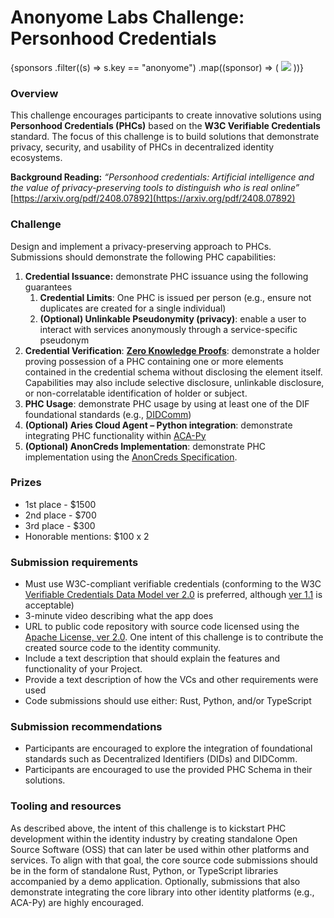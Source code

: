 
# Anonyome Labs Challenge: Personhood Credentials

<div className={styles.sponsorsGrid}>
  {sponsors
    .filter((s) => s.key == "anonyome")
    .map((sponsor) => (
      <img src={sponsor.logo} />
    ))}
</div>

### Overview

This challenge encourages participants to create innovative solutions using **Personhood Credentials (PHCs)** based on the **W3C Verifiable Credentials** standard. The focus of this challenge is to build solutions that demonstrate privacy, security, and usability of PHCs in decentralized identity ecosystems.

**Background Reading:** _“Personhood credentials: Artificial intelligence and the value of privacy-preserving tools to distinguish who is real online”_ [https://arxiv.org/pdf/2408.07892](https://arxiv.org/pdf/2408.07892)

### Challenge

Design and implement a privacy-preserving approach to PHCs. Submissions should demonstrate the following PHC capabilities:

1. **Credential Issuance:** demonstrate PHC issuance using the following guarantees
   1. **Credential Limits**: One PHC is issued per person (e.g., ensure not duplicates are created for a single individual)
   2. **(Optional) Unlinkable Pseudonymity (privacy)**: enable a user to interact with services anonymously through a service-specific pseudonym
2. **Credential Verification**: **[Zero Knowledge Proofs](https://www.w3.org/TR/vc-data-model-2.0/#zero-knowledge-proofs)**: demonstrate a holder proving possession of a PHC containing one or more elements contained in the credential schema without disclosing the element itself. Capabilities may also include selective disclosure, unlinkable disclosure, or non-correlatable identification of holder or subject.
3. **PHC Usage**: demonstrate PHC usage by using at least one of the DIF foundational standards (e.g., [DIDComm](https://didcomm.org/))
4. **(Optional) Aries Cloud Agent – Python integration**: demonstrate integrating PHC functionality within [ACA-Py](https://aca-py.org/main/)
5. **(Optional) AnonCreds Implementation**: demonstrate PHC implementation using the [AnonCreds Specification](https://hyperledger.github.io/anoncreds-spec/).

### Prizes

- 1st place - $1500
- 2nd place - $700
- 3rd place - $300
- Honorable mentions: $100 x 2

### Submission requirements

- Must use W3C-compliant verifiable credentials (conforming to the W3C [Verifiable Credentials Data Model ver 2.0](https://www.w3.org/TR/vc-data-model-2.0/) is preferred, although [ver 1.1](https://www.w3.org/TR/vc-data-model/) is acceptable)
- 3-minute video describing what the app does
- URL to public code repository with source code licensed using the [Apache License, ver 2.0](https://www.apache.org/licenses/LICENSE-2.0). One intent of this challenge is to contribute the created source code to the identity community.
- Include a text description that should explain the features and functionality of your Project.
- Provide a text description of how the VCs and other requirements were used
- Code submissions should use either: Rust, Python, and/or TypeScript

### Submission recommendations

- Participants are encouraged to explore the integration of foundational standards such as Decentralized Identifiers (DIDs) and DIDComm.
- Participants are encouraged to use the provided PHC Schema in their solutions.

### Tooling and resources

As described above, the intent of this challenge is to kickstart PHC development within the identity industry by creating standalone Open Source Software (OSS) that can later be used within other platforms and services. To align with that goal, the core source code submissions should be in the form of standalone Rust, Python, or TypeScript libraries accompanied by a demo application. Optionally, submissions that also demonstrate integrating the core library into other identity platforms (e.g., ACA-Py) are highly encouraged.
